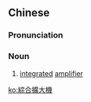 {{also|综合扩大机}}
==Chinese==
{{zh-forms|s=综合扩大机|type=221}}

===Pronunciation===
{{zh-pron
|m=zònghé kuòdà jī
|cat=n
}}

===Noun===
{{zh-noun}}
# {{lb|zh|Taiwanese Mandarin}} [[integrated]] [[amplifier]]

[[ko:綜合擴大機]]